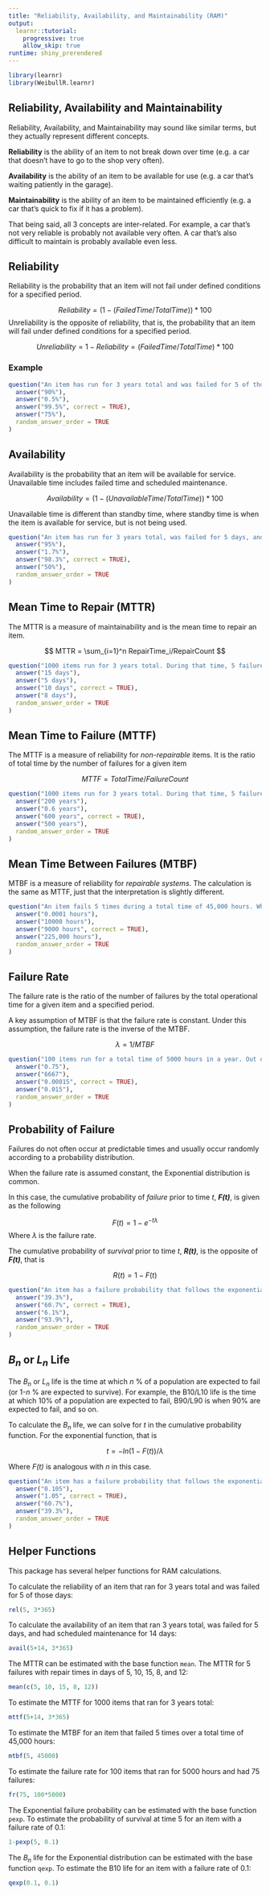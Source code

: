 ```yaml
---
title: "Reliability, Availability, and Maintainability (RAM)"
output: 
  learnr::tutorial:
    progressive: true
    allow_skip: true
runtime: shiny_prerendered
---
```


```r
library(learnr)
library(WeibullR.learnr)
```

## Reliability, Availability and Maintainability

Reliability, Availability, and Maintainability may sound like similar terms, but they actually represent different concepts. 

**Reliability** is the ability of an item to not break down over time (e.g. a car that doesn't have to go to the shop very often). 

**Availability** is the ability of an item to be available for use (e.g. a car that's waiting patiently in the garage).

**Maintainability** is the ability of an item to be maintained efficiently (e.g. a car that's quick to fix if it has a problem).

That being said, all 3 concepts are inter-related. For example, a car that's not very reliable is probably not available very often. A car that's also difficult to maintain is probably available even less. 

## Reliability

Reliability is the probability that an item will not fail under defined conditions for a specified period.

$$ Reliability = (1 - (Failed Time/Total Time))*100 $$
Unreliability is the opposite of reliability, that is, the probability that an item will fail under defined conditions for a specified period. 

$$ Unreliability = 1 - Reliability = (Failed Time/Total Time)*100 $$

### Example

```r
question("An item has run for 3 years total and was failed for 5 of those days. What is the reliability of the item?",
  answer("90%"),
  answer("0.5%"),
  answer("99.5%", correct = TRUE),
  answer("75%"),
  random_answer_order = TRUE
)
```

## Availability

Availability is the probability that an item will be available for service. Unavailable time includes failed time and scheduled maintenance.

$$ Availability = (1 - (Unavailable Time/Total Time))*100 $$

Unavailable time is different than standby time, where standby time is when the item is available for service, but is not being used. 

```r
question("An item has run for 3 years total, was failed for 5 days, and had scheduled maintenance for 14 days. What is the availability of the item?",
  answer("95%"),
  answer("1.7%"),
  answer("98.3%", correct = TRUE),
  answer("50%"),
  random_answer_order = TRUE
)
```

## Mean Time to Repair (MTTR)

The MTTR is a measure of maintainability and is the mean time to repair an item.

$$ MTTR = \sum_{i=1}^n RepairTime_i/RepairCount $$

```r
question("1000 items run for 3 years total. During that time, 5 failures occur with repair times in days of 5, 10, 15, 8, and 12. What is the MTTR?",
  answer("15 days"),
  answer("5 days"),
  answer("10 days", correct = TRUE),
  answer("8 days"),
  random_answer_order = TRUE
)
```

## Mean Time to Failure (MTTF)

The MTTF is a measure of reliability for *non-repairable* items. It is the ratio of total time by the number of failures for a given item

$$ MTTF = Total Time/FailureCount $$

```r
question("1000 items run for 3 years total. During that time, 5 failures occur. What is the MTTF?",
  answer("200 years"),
  answer("0.6 years"),
  answer("600 years", correct = TRUE),
  answer("500 years"),
  random_answer_order = TRUE
)
```

## Mean Time Between Failures (MTBF)

MTBF is a measure of reliability for *repairable systems*. The calculation is the same as MTTF, just that the interpretation is slightly different. 

```r
question("An item fails 5 times during a total time of 45,000 hours. What is the MTBF of the item?",
  answer("0.0001 hours"),
  answer("10000 hours"),
  answer("9000 hours", correct = TRUE),
  answer("225,000 hours"),
  random_answer_order = TRUE
)
```

## Failure Rate

The failure rate is the ratio of the number of failures by the total operational time for a given item and a specified period.

A key assumption of MTBF is that the failure rate is constant. Under this assumption, the failure rate is the inverse of the MTBF.

$$ \lambda = 1/MTBF $$
```r
question("100 items run for a total time of 5000 hours in a year. Out of these items, 75 have failures. What is the failure rate in hours?",
  answer("0.75"),
  answer("6667"),
  answer("0.00015", correct = TRUE),
  answer("0.015"),
  random_answer_order = TRUE
)
```

## Probability of Failure

Failures do not often occur at predictable times and usually occur randomly according to a probability distribution.

When the failure rate is assumed constant, the Exponential distribution is common.

In this case, the cumulative probability of *failure* prior to time *t*, ***F(t)***, is given as the following

$$ F(t) = 1 - e^{-t\lambda} $$
Where $\lambda$ is the failure rate.

The cumulative probability of *survival* prior to time *t*, ***R(t)***, is the opposite of ***F(t)***, that is

$$ R(t) = 1 - F(t) $$

```r
question("An item has a failure probability that follows the exponential distribution with a failure rate of 0.1. What is the probability of survival at time 5?",
  answer("39.3%"),
  answer("60.7%", correct = TRUE),
  answer("6.1%"),
  answer("93.9%"),
  random_answer_order = TRUE
)
```

## $B_n$ or $L_n$ Life

The $B_n$ or $L_n$ life is the time at which *n* % of a population are expected to fail (or 1-*n* % are expected to survive). For example, the B10/L10 life is the time at which 10% of a population are expected to fail, B90/L90 is when 90% are expected to fail, and so on.

To calculate the $B_n$ life, we can solve for *t* in the cumulative probability function. For the exponential function, that is

$$ t = -ln(1-F(t))/\lambda $$

Where *F(t)* is analogous with *n* in this case.

```r
question("An item has a failure probability that follows the exponential distribution with a failure rate of 0.1. What is the B10?",
  answer("0.105"),
  answer("1.05", correct = TRUE),
  answer("60.7%"),
  answer("39.3%"),
  random_answer_order = TRUE
)
```

## Helper Functions

This package has several helper functions for RAM calculations. 

To calculate the reliability of an item that ran for 3 years total and was failed for 5 of those days:

```r
rel(5, 3*365)
```

To calculate the availability of an item that ran 3 years total, was failed for 5 days, and had scheduled maintenance for 14 days:

```r
avail(5+14, 3*365)
```

The MTTR can be estimated with the base function `mean`. The MTTR for 5 failures with repair times in days of 5, 10, 15, 8, and 12:

```r
mean(c(5, 10, 15, 8, 12))
```

To estimate the MTTF for 1000 items that ran for 3 years total:

```r
mttf(5+14, 3*365)
```

To estimate the MTBF for an item that failed 5 times over a total time of 45,000 hours:

```r
mtbf(5, 45000)
```

To estimate the failure rate for 100 items that ran for 5000 hours and had 75 failures:

```r
fr(75, 100*5000)
```

The Exponential failure probability can be estimated with the base function `pexp`. To estimate the probability of survival at time 5 for an item with a failure rate of 0.1:

```r
1-pexp(5, 0.1)
```

The $B_n$ life for the Exponential distribution can be estimated with the base function `qexp`. To estimate the B10 life for an item with a failure rate of 0.1:

```r
qexp(0.1, 0.1)
```
